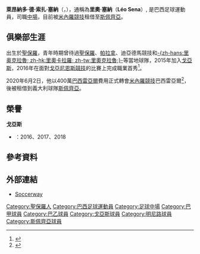 {{noteTA
|G1=football
|G2=南美球会
|G3=UEFA
|G4=意甲
|1=zh-hans:里奥;zh-hk:李奧;zh-tw:里奧;
|2=zh-hans:塞纳;zh-hk:辛拿;zh-tw:塞納;
|3=zh-hans:德索萨;zh-hant:德·索扎;
}}
{{Infobox football biography
| name = 里奧·塞納<br />''Léo Sena''
| image =
| fullname = Leonardo de Souza Sena
| birth_date = {{birth date and age|1995|12|31|df=y}}
| birth_place = [[巴西|巴西]][[聖保羅_(巴西)|聖保羅]]
| height = {{height|m=1.75}}
| currentclub = [[斯佩齊亞足球俱樂部|斯佩齊亞]]（[[米內羅競技俱樂部|米內羅競技]]外借）
| clubnumber = 
| position = [[中場|中場]]
| youthyears1 = | youthclubs1 = [[聖保羅足球會|聖保羅]]
| youthyears2 = | youthclubs2 = [[帕拉拿球會|帕拉拿]]
| youthyears3 = | youthclubs3 = 迪亞德馬
| youthyears4 = 2014–2015 | youthclubs4 = [[里奧卡拉羅足球會|-{zh-hans:里奥克拉鲁; zh-hk:里奧卡拉羅; zh-tw:里奧克拉魯;}-]]
| youthyears5 = 2015 | youthclubs5 = [[戈亞斯體育會|戈亞斯]]
| years1 = 2016–2020 | clubs1 = [[戈亞斯體育會|戈亞斯]] | caps1 = 165 | goals1 = 1
| years2 = 2020– | clubs2 = [[米內羅競技俱樂部|米內羅競技]] | caps2 = 3 | goals2 = 0
| years3 = 2020– | clubs3 = → [[斯佩齊亞足球俱樂部|斯佩齊亞]] (外借) | caps3 = 0 | goals3 = 0
| nationalyears1 = | nationalteam1 = | nationalcaps1 = | nationalgoals1 =  
| club-update = 2020年10月1日
| ntupdate =
}}
'''萊昂納多·德·索扎·塞納'''（{{lang-pt|'''Leonardo de Souza Sena'''}}，{{bd|1995年|12月31日||catIdx=Sena, Leo}}），通稱為'''里奧·塞納'''（'''Léo Sena'''）, 是巴西足球運動員，司職[[中場|中場]]，目前被[[米內羅競技俱樂部|米內羅競技]]租借至[[斯佩齊亞足球俱樂部|斯佩齊亞]]。

== 俱樂部生涯 ==
出生於[[聖保羅_(巴西)|聖保羅]]，青年時期曾待過[[聖保羅足球會|聖保羅]]、[[帕拉拿球會|帕拉拿]]、迪亞德馬競技和[[里奧卡拉羅足球會|-{zh-hans:里奥克拉魯; zh-hk:里奧卡拉羅; zh-tw:里奧克拉魯;}-]]等當地球隊，2015年加入[[戈亞斯體育會|戈亞斯]]，2016年在{{link-en|戈亞斯州錦標賽|Campeonato Goiano}}面對[[戈亞尼恩斯競技俱樂部|戈亞尼恩斯競技]]的比賽上完成職業首秀<ref>{{cite web|url=https://diariodegoias.com.br/esporte/22455-empate-entre-goias-e-atletico-com-gol-olimpico-e-defesa-de-penalti|title=Empate entre Goiás e Atlético com gol olímpico e defesa de pênalti|trans-title=Draw between Goiás and Atlético with olympic goal and penalty save|publisher=Diário de Goiás|language=pt|date=2016-02-14|accessdate=2018-12-19|archive-date=2019-04-05|archive-url=https://web.archive.org/web/20190405084153/https://diariodegoias.com.br/esporte/22455-empate-entre-goias-e-atletico-com-gol-olimpico-e-defesa-de-penalti|dead-url=yes}}</ref>。

2020年6月2日，他以400萬[[巴西雷亞爾|巴西雷亞爾]]費用正式轉會[[米內羅競技俱樂部|米內羅競技]]巴西雷亞爾<ref>{{cite web|url=https://globoesporte.globo.com/go/futebol/times/goias/noticia/goias-confirma-venda-de-leo-sena-ao-atletico-mg-por-r-4-milhoes.ghtml|title=Goiás confirma venda de Léo Sena ao Atlético-MG por R$ 4 milhões|trans-title=Goiás confirm sale of Léo Sena to Atlético-MG for R$ 4 million|publisher=Diário de Goiás|language=pt-BR|date=2016-08-13|accessdate=2018-12-19|archive-date=2020-09-16|archive-url=https://web.archive.org/web/20200916223820/https://globoesporte.globo.com/go/futebol/times/goias/noticia/goias-confirma-venda-de-leo-sena-ao-atletico-mg-por-r-4-milhoes.ghtml|dead-url=no}}</ref>，後被租借到義大利球隊[[斯佩齊亞足球俱樂部|斯佩齊亞]]。

== 榮譽 ==
'''戈亞斯'''
* {{link-en|戈亞斯州錦標賽|Campeonato Goiano}}：2016、2017、2018

== 參考資料 ==
{{reflist}}

== 外部連結 ==
* [https://int.soccerway.com/players/leonardo-de-souza-sena/434604/ Soccerway] {{Wayback|url=https://int.soccerway.com/players/leonardo-de-souza-sena/434604/ |date=20210505021704 }}

{{斯佩齐亚球员名单}}

{{DEFAULTSORT:Sena, Leo}}
[[Category:聖保羅人|Category:聖保羅人]]
[[Category:巴西足球運動員|Category:巴西足球運動員]]
[[Category:足球中場|Category:足球中場]]
[[Category:巴甲球員|Category:巴甲球員]]
[[Category:巴乙球員|Category:巴乙球員]]
[[Category:戈亞斯球員|Category:戈亞斯球員]]
[[Category:明尼路球員|Category:明尼路球員]]
[[Category:斯佩齊亞球員|Category:斯佩齊亞球員]]